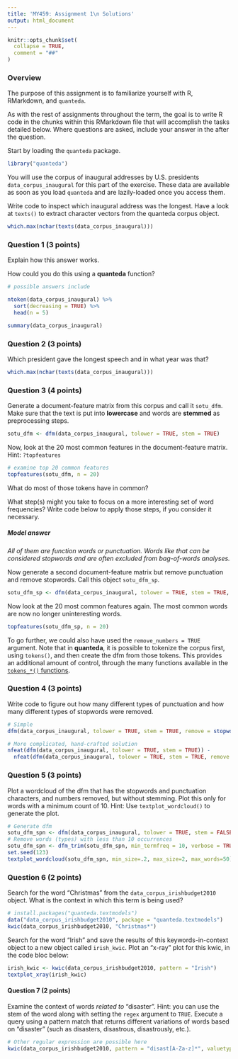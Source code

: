 ```yaml
---
title: 'MY459: Assignment 1\n Solutions'
output: html_document
---
```


```r
knitr::opts_chunk$set(
  collapse = TRUE,
  comment = "##"
)
```

### Overview

The purpose of this assignment is to familiarize yourself with R, RMarkdown, and `quanteda`.

As with the rest of assignments throughout the term, the goal is to write R code in the chunks within this RMarkdown file that will accomplish the tasks detailed below. Where questions are asked, include your answer in the after the question.

Start by loading the `quanteda` package.

```r
library("quanteda")
```

You will use the corpus of inaugural addresses by U.S. presidents `data_corpus_inaugural` for this part of the exercise. These data are available as soon as you load `quanteda` and are lazily-loaded once you access them.

Write code to inspect which inaugural address was the longest. Have a look at `texts()` to extract character vectors from the quanteda corpus object.

```r
which.max(nchar(texts(data_corpus_inaugural)))
```

### Question 1 (3 points)

Explain how this answer works.

How could you do this using a **quanteda** function?

```r
# possible answers include

ntoken(data_corpus_inaugural) %>%
  sort(decreasing = TRUE) %>%
  head(n = 5)

summary(data_corpus_inaugural)
```


### Question 2 (3 points)

Which president gave the longest speech and in what year was that?

```r
which.max(nchar(texts(data_corpus_inaugural)))
```

### Question 3 (4 points)


Generate a document-feature matrix from this corpus and call it `sotu_dfm`. Make sure that the text is put into __lowercase__ and words are __stemmed__ as preprocessing steps.

```r
sotu_dfm <- dfm(data_corpus_inaugural, tolower = TRUE, stem = TRUE)
```

Now, look at the 20 most common features in the document-feature matrix. Hint: `?topfeatures`

```r
# examine top 20 common features
topfeatures(sotu_dfm, n = 20)
```

What do most of those tokens have in common?

What step(s) might you take to focus on a more interesting set of word frequencies? Write code below to apply those steps, if you consider it necessary.

##### Model answer

*All of them are function words or punctuation. Words like that can be considered stopwords and are often excluded from bag-of-words analyses.*

Now generate a second document-feature matrix but remove punctuation and remove stopwords. Call this object `sotu_dfm_sp`.

```r
sotu_dfm_sp <- dfm(data_corpus_inaugural, tolower = TRUE, stem = TRUE, remove = stopwords("english"), remove_punct = TRUE)
```

Now look at the 20 most common features again. The most common words are now no longer uninteresting words.

```r
topfeatures(sotu_dfm_sp, n = 20)
```

To go further, we could also have used the `remove_numbers = TRUE` argument. Note that in **quanteda**, it is possible to tokenize the corpus first, using `tokens()`, and then create the dfm from those tokens. This provides an additional amount of control, through the many functions available in the [`tokens_*()` functions](http://docs.quanteda.io/reference/#section-tokens-functions).

### Question 4 (3 points)

Write code to figure out how many different types of punctuation and how many different types of stopwords were removed.

```r
# Simple
dfm(data_corpus_inaugural, tolower = TRUE, stem = TRUE, remove = stopwords("english"), remove_punct = TRUE, verbose = TRUE)

# More complicated, hand-crafted solution
nfeat(dfm(data_corpus_inaugural, tolower = TRUE, stem = TRUE)) -
  nfeat(dfm(data_corpus_inaugural, tolower = TRUE, stem = TRUE, remove = stopwords("english"), remove_punct = TRUE))
```

### Question 5 (3 points)

Plot a wordcloud of the dfm that has the stopwords and punctuation characters, and numbers removed, but without stemming. Plot this only for words with a minimum count of 10. Hint: Use `textplot_wordcloud()` to generate the plot.

```r
# Generate dfm
sotu_dfm_spn <- dfm(data_corpus_inaugural, tolower = TRUE, stem = FALSE, remove = stopwords("english"), remove_punct = TRUE, remove_numbers = TRUE)
# Remove words (types) with less than 10 occurrences
sotu_dfm_spn <- dfm_trim(sotu_dfm_spn, min_termfreq = 10, verbose = TRUE)
set.seed(123)
textplot_wordcloud(sotu_dfm_spn, min_size=.2, max_size=2, max_words=50)
```

### Question 6 (2 points)

Search for the word "Christmas" from the `data_corpus_irishbudget2010` object. What is the context in which this term is being used?

```r
# install.packages("quanteda.textmodels")
data("data_corpus_irishbudget2010", package = "quanteda.textmodels")
kwic(data_corpus_irishbudget2010, "Christmas*")
```

Search for the word "Irish" and save the results of this keywords-in-context object to a new object called `irish_kwic`. Plot an "x-ray" plot for this kwic, in the code bloc below:

```r
irish_kwic <- kwic(data_corpus_irishbudget2010, pattern = "Irish")
textplot_xray(irish_kwic)
```

#### Question 7 (2 points)

Examine the context of words *related to* "disaster". Hint: you can use the stem of the word along with setting the `regex` argument to `TRUE`. Execute a query using a pattern match that returns different variations of words based on "disaster" (such as disasters, disastrous, disastrously, etc.).

```r
# Other regular expression are possible here
kwic(data_corpus_irishbudget2010, pattern = "disast[A-Za-z]*", valuetype = "regex")
```

